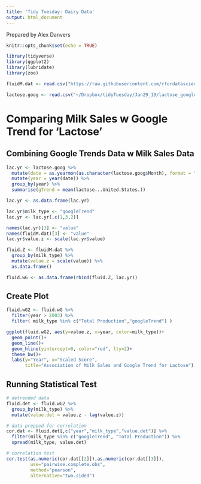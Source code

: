 ```yaml
---
title: 'Tidy Tuesday: Dairy Data'
output: html_document
---
```


Prepared by Alex Danvers

```r
knitr::opts_chunk$set(echo = TRUE)

library(tidyverse)
library(ggplot2)
library(lubridate)
library(zoo)

fluidM.dat <- read.csv("https://raw.githubusercontent.com/rfordatascience/tidytuesday/master/data/2019/2019-01-29/fluid_milk_sales.csv")

lactose.goog <- read.csv("~/Dropbox/tidyTuesday/Jan29_19/lactose_google_trend.csv")
```

# Comparing Milk Sales w Google Trend for 'Lactose'

## Combining Google Trends Data w Milk Sales Data

```r
lac.yr <- lactose.goog %>%
  mutate(date = as.yearmon(as.character(lactose.goog$Month), format = "%Y-%m") ) %>%
  mutate(year = year(date)) %>%
  group_by(year) %>%
  summarise(gTrend = mean(lactose...United.States.))

lac.yr <- as.data.frame(lac.yr)

lac.yr$milk_type <- "googleTrend"
lac.yr <- lac.yr[,c(1,3,2)]

names(lac.yr)[3] <- "value"
names(fluidM.dat)[3] <- "value"
lac.yr$value.z <- scale(lac.yr$value)

fluid.Z <- fluidM.dat %>%
  group_by(milk_type) %>%
  mutate(value.z = scale(value)) %>%
  as.data.frame()

fluid.wG <- as.data.frame(rbind(fluid.Z, lac.yr))
```

## Create Plot

```r
fluid.wG2 <- fluid.wG %>%
  filter(year > 2003) %>%
  filter( milk_type %in% c("Total Production","googleTrend") )

ggplot(fluid.wG2, aes(y=value.z, x=year, color=milk_type))+
  geom_point()+
  geom_line()+
  geom_hline(yintercept=0, color="red", lty=2)+
  theme_bw()+
  labs(y="Year", x="Scaled Score",
       title="Association of Milk Sales and Google Trend for Lactose")
```

## Running Statistical Test

```r
# detrended data
fluid.det <- fluid.wG2 %>%
  group_by(milk_type) %>%
  mutate(value.det = value.z - lag(value.z))

# data prepped for correlation
cor.dat <- fluid.det[,c("year","milk_type","value.det")] %>%
  filter(milk_type %in% c("googleTrend", "Total Production")) %>%
  spread(milk_type, value.det)

# correlation test
cor.test(as.numeric(cor.dat[[2]]),as.numeric(cor.dat[[3]]), 
         use="pairwise.complete.obs",
         method="pearson",
         alternative="two.sided")
```